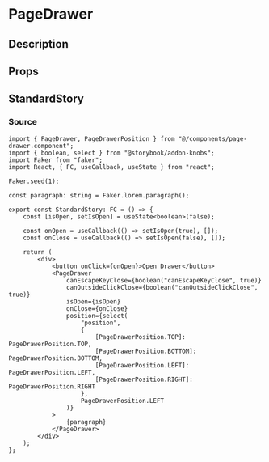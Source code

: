 
<Meta title="general/page-drawer" component={PageDrawer} />

# PageDrawer

## Description

## Props
<Props of={PageDrawer} />

## StandardStory
<Preview>
	<Story name="standard">
		<StandardStory />
	</Story>
</Preview>

### Source
```tsx
import { PageDrawer, PageDrawerPosition } from "@/components/page-drawer.component";
import { boolean, select } from "@storybook/addon-knobs";
import Faker from "faker";
import React, { FC, useCallback, useState } from "react";

Faker.seed(1);

const paragraph: string = Faker.lorem.paragraph();

export const StandardStory: FC = () => {
	const [isOpen, setIsOpen] = useState<boolean>(false);

	const onOpen = useCallback(() => setIsOpen(true), []);
	const onClose = useCallback(() => setIsOpen(false), []);

	return (
		<div>
			<button onClick={onOpen}>Open Drawer</button>
			<PageDrawer
				canEscapeKeyClose={boolean("canEscapeKeyClose", true)}
				canOutsideClickClose={boolean("canOutsideClickClose", true)}
				isOpen={isOpen}
				onClose={onClose}
				position={select(
					"position",
					{
						[PageDrawerPosition.TOP]: PageDrawerPosition.TOP,
						[PageDrawerPosition.BOTTOM]: PageDrawerPosition.BOTTOM,
						[PageDrawerPosition.LEFT]: PageDrawerPosition.LEFT,
						[PageDrawerPosition.RIGHT]: PageDrawerPosition.RIGHT
					},
					PageDrawerPosition.LEFT
				)}
			>
				{paragraph}
			</PageDrawer>
		</div>
	);
};
```
